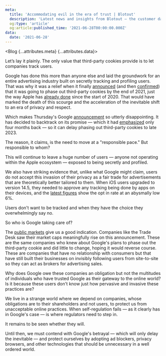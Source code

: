 ```yaml
---
meta:
  title: 'Accommodating evil in the era of trust | Blotout'
  description: 'Latest news and insights from Blotout — the customer data platform reimagined for the trusted enterprise.'
  og:type: 'article'
  og:article:published_time: '2021-06-28T00:00:00.000Z'
data:
  date: '2021-06-28'
---
```



<Blog {...attributes.meta} {...attributes.data}>

Let’s lay it plainly. The only value that third-party cookies provide is to let companies track users.

Google has done this more than anyone else and laid the groundwork for an entire advertising industry built on secretly tracking and profiling users. That was why it was a relief when it finally [announced](https://blog.chromium.org/2020/01/building-more-private-web-path-towards.html) (and then [confirmed](https://blog.google/products/ads-commerce/a-more-privacy-first-web/)) that it was going to phase out third-party cookies by the end of 2021, just the way Apple has [already done](https://webkit.org/blog/9521/intelligent-tracking-prevention-2-3/) since the start of 2020. That would have marked the death of this scourge and the acceleration of the inevitable shift to an era of privacy and respect.

Which makes Thursday's Google [announcement](https://blog.google/products/chrome/updated-timeline-privacy-sandbox-milestones/) so utterly disappointing. It has decided to backtrack on its promise — which it had [emphasized](https://www.wsj.com/articles/google-to-stop-selling-ads-based-on-your-specific-web-browsing-11614780021) only four months back — so it can delay phasing out third-party cookies to late 2023.

The reason, it claims, is the need to move at a "responsible pace." But responsible to whom?

This will continue to leave a huge number of users — anyone not operating within the Apple ecosystem — exposed to being secretly and profiled.

We also have striking evidence that, unlike what Google might claim, users do not accept this invasion of their privacy as a fair trade for advertisements that are theoretically better tailored to them. When iOS users upgraded to version 14.5, they needed to approve any tracking being done by apps on their devices, and the [latest figures](https://www.flurry.com/blog/ios-14-5-opt-in-rate-att-restricted-app-tracking-transparency-worldwide-us-daily-latest-update/) show the opt in rate at an abysmally low 6%.

Users don't want to be tracked and when they have the choice they overwhelmingly say no.

So who is Google taking care of?

The [public markets](https://www.cnbc.com/2021/06/24/google-pushes-back-deadline-to-deprecate-third-party-cookies-to-2023.html) give us a good indication. Companies like the Trade Desk saw their market caps meaningfully rise on this announcement. These are the same companies who knew about Google's plans to phase out the third-party cookie and did little to change, hoping it would reverse course. These are companies that have no relationship with consumers but that have still built their businesses on invisibly following users from site-to-site so they can act as brokers for advertising sales.

Why does Google owe these companies an obligation but not the multitudes of individuals who have trusted Google as their gateway to the online world? Is it because these users don't know just how pervasive and invasive these practices are?

We live in a strange world where we depend on companies, whose obligations are to their shareholders and not users, to protect us from unacceptable online practices. When self-regulation fails — as it clearly has in Google's case — is where regulators need to step in.

It remains to be seen whether they will.

Until then, we must contend with Google's betrayal — which will only delay the inevitable — and protect ourselves by adopting ad blockers, privacy browsers, and other technologies that should be unnecessary in a well ordered world.

</Blog>
